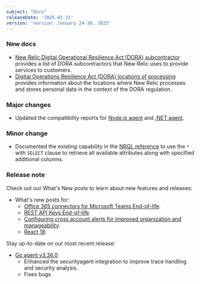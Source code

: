 ```yaml
---
subject: "Docs"
releaseDate: '2025-01-31'
version: 'version: January 24-30, 2025'
---
```


### New docs

* [New Relic Digital Operational Resilience Act (DORA) subcontractor](/docs/security/security-privacy/compliance/certificates-standards-regulations/dora/dora-subcontractors) provides a list of DORA subcontractors that New Relic uses to provide services to customers.
* [Digital Operations Resilience Act (DORA) locations of processing](/docs/security/security-privacy/compliance/certificates-standards-regulations/dora/dora-data-locations) provides information about the locations where New Relic processes and stores personal data in the context of the DORA regulation.

### Major changes

* Updated the compatibility reports for [Node.js agent](/docs/apm/agents/nodejs-agent/getting-started/compatibility-requirements-nodejs-agent/) and [.NET agent](/docs/apm/agents/net-agent/getting-started/net-agent-compatibility-requirements).

### Minor change

* Documented the existing capability in the [NRQL reference](/docs/nrql/nrql-syntax-clauses-functions/#select-star-with-columns-query) to use the `*` with `SELECT` clause to retrieve all available attributes along with specified additional columns.


### Release note

Check out our What's New posts to learn about new features and releases:

* What's new posts for:
  * [Office 365 connectors for Microsoft Teams End-of-life](/whats-new/2025/01/whats-new-01-23-msconnector-eol).
  * [REST API Keys End-of-life](/whats-new/2025/01/whats-new-03-01-rest-api-keys-eol).
  * [Configuring cross account alerts for improved organization and manageability](/whats-new/2025/01/whats-new-01-17-cross-account-alerts).
  * [React 18](/whats-new/2025/01/whats-new-01-22-React18-upgrade).

Stay up-to-date on our most recent release:

* [Go agent v3.36.0](/docs/release-notes/agent-release-notes/go-release-notes/go-agent-3-36-0/)
    * Enhanced the securityagent integration to improve trace handling and security analysis.
    * Fixes bugs